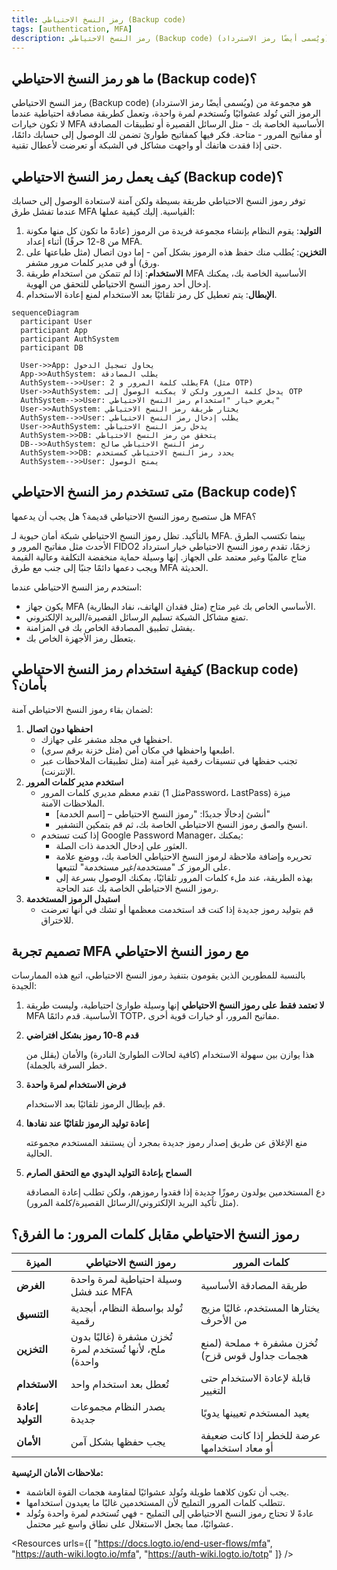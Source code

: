 ```yaml
---
title: رمز النسخ الاحتياطي (Backup code)
tags: [authentication, MFA]
description: رمز النسخ الاحتياطي (Backup code) (ويُسمى أيضًا رمز الاسترداد) هو مجموعة من الرموز التي تُولد عشوائيًا وتُستخدم لمرة واحدة، وتعمل كطريقة مصادقة احتياطية عندما لا تكون خيارات MFA الأساسية الخاصة بك - مثل الرسائل القصيرة أو تطبيقات المصادقة أو مفاتيح المرور - متاحة.
---
```


## ما هو رمز النسخ الاحتياطي (Backup code)؟

رمز النسخ الاحتياطي (Backup code) (ويُسمى أيضًا رمز الاسترداد) هو مجموعة من الرموز التي تُولد عشوائيًا وتُستخدم لمرة واحدة، وتعمل كطريقة مصادقة احتياطية عندما لا تكون خيارات MFA الأساسية الخاصة بك - مثل الرسائل القصيرة أو تطبيقات المصادقة أو مفاتيح المرور - متاحة. فكر فيها كمفاتيح طوارئ تضمن لك الوصول إلى حسابك دائمًا، حتى إذا فقدت هاتفك أو واجهت مشاكل في الشبكة أو تعرضت لأعطال تقنية.

## كيف يعمل رمز النسخ الاحتياطي (Backup code)؟

توفر رموز النسخ الاحتياطي طريقة بسيطة ولكن آمنة لاستعادة الوصول إلى حسابك عندما تفشل طرق MFA القياسية. إليك كيفية عملها:

1. **التوليد**: يقوم النظام بإنشاء مجموعة فريدة من الرموز (عادةً ما تكون كل منها مكونة من 8-12 حرفًا) أثناء إعداد MFA.
2. **التخزين**: يُطلب منك حفظ هذه الرموز بشكل آمن - إما دون اتصال (مثل طباعتها على ورق) أو في مدير كلمات مرور مشفر.
3. **الاستخدام**: إذا لم تتمكن من استخدام طريقة MFA الأساسية الخاصة بك، يمكنك إدخال أحد رموز النسخ الاحتياطي للتحقق من الهوية.
4. **الإبطال**: يتم تعطيل كل رمز تلقائيًا بعد الاستخدام لمنع إعادة الاستخدام.

```mermaid
sequenceDiagram
  participant User
  participant App
  participant AuthSystem
  participant DB

  User->>App: يحاول تسجيل الدخول
  App->>AuthSystem: يطلب المصادقة
  AuthSystem-->>User: يطلب كلمة المرور و 2FA (مثل OTP)
  User->>AuthSystem: يدخل كلمة المرور ولكن لا يمكنه الوصول إلى OTP
  AuthSystem-->>User: يعرض خيار "استخدام رمز النسخ الاحتياطي"
  User->>AuthSystem: يختار طريقة رمز النسخ الاحتياطي
  AuthSystem-->>User: يطلب إدخال رمز النسخ الاحتياطي
  User->>AuthSystem: يدخل رمز النسخ الاحتياطي
  AuthSystem->>DB: يتحقق من رمز النسخ الاحتياطي
  DB-->>AuthSystem: رمز النسخ الاحتياطي صالح
  AuthSystem->>DB: يحدد رمز النسخ الاحتياطي كمستخدم
  AuthSystem-->>User: يمنح الوصول
```

## متى تستخدم رمز النسخ الاحتياطي (Backup code)؟

هل ستصبح رموز النسخ الاحتياطي قديمة؟ هل يجب أن يدعمها MFA؟

بالتأكيد. تظل رموز النسخ الاحتياطي شبكة أمان حيوية لـ MFA. بينما تكتسب الطرق الأحدث مثل مفاتيح المرور و FIDO2 زخمًا، تقدم رموز النسخ الاحتياطي خيار استرداد متاح عالميًا وغير معتمد على الجهاز. إنها وسيلة حماية منخفضة التكلفة وعالية القيمة ويجب دعمها دائمًا جنبًا إلى جنب مع طرق MFA الحديثة.

استخدم رمز النسخ الاحتياطي عندما:

- يكون جهاز MFA الأساسي الخاص بك غير متاح (مثل فقدان الهاتف، نفاد البطارية).
- تمنع مشاكل الشبكة تسليم الرسائل القصيرة/البريد الإلكتروني.
- يفشل تطبيق المصادقة الخاص بك في المزامنة.
- يتعطل رمز الأجهزة الخاص بك.

## كيفية استخدام رمز النسخ الاحتياطي (Backup code) بأمان؟

لضمان بقاء رموز النسخ الاحتياطي آمنة:

1. **احفظها دون اتصال**
    - احفظها في مجلد مشفر على جهازك.
    - اطبعها واحفظها في مكان آمن (مثل خزنة برقم سري).
    - تجنب حفظها في تنسيقات رقمية غير آمنة (مثل تطبيقات الملاحظات عبر الإنترنت).
2. **استخدم مدير كلمات المرور**
    - تقدم معظم مديري كلمات المرور (مثل 1Password، LastPass) ميزة الملاحظات الآمنة.
        - أنشئ إدخالًا جديدًا: "رموز النسخ الاحتياطي – [اسم الخدمة]"
        - انسخ والصق رموز النسخ الاحتياطي الخاصة بك، ثم قم بتمكين التشفير.
    - إذا كنت تستخدم Google Password Manager، يمكنك:
        - العثور على إدخال الخدمة ذات الصلة.
        - تحريره وإضافة ملاحظة لرموز النسخ الاحتياطي الخاصة بك، ووضع علامة على الرموز كـ "مستخدمة/غير مستخدمة" لتتبعها.
        - بهذه الطريقة، عند ملء كلمات المرور تلقائيًا، يمكنك الوصول بسرعة إلى رموز النسخ الاحتياطي الخاصة بك عند الحاجة.
3. **استبدل الرموز المستخدمة**
    - قم بتوليد رموز جديدة إذا كنت قد استخدمت معظمها أو تشك في أنها تعرضت للاختراق.

## تصميم تجربة MFA مع رموز النسخ الاحتياطي

بالنسبة للمطورين الذين يقومون بتنفيذ رموز النسخ الاحتياطي، اتبع هذه الممارسات الجيدة:

1. **لا تعتمد فقط على رموز النسخ الاحتياطي**
إنها وسيلة طوارئ احتياطية، وليست طريقة MFA الأساسية. قدم دائمًا TOTP، مفاتيح المرور، أو خيارات قوية أخرى.
2. **قدم 8-10 رموز بشكل افتراضي**
    
    هذا يوازن بين سهولة الاستخدام (كافية لحالات الطوارئ النادرة) والأمان (يقلل من خطر السرقة بالجملة).
    
3. **فرض الاستخدام لمرة واحدة**
    
    قم بإبطال الرموز تلقائيًا بعد الاستخدام.
    
4. **إعادة توليد الرموز تلقائيًا عند نفادها**
    
    منع الإغلاق عن طريق إصدار رموز جديدة بمجرد أن يستنفد المستخدم مجموعته الحالية.
    
5. **السماح بإعادة التوليد اليدوي مع التحقق الصارم**
    
    دع المستخدمين يولدون رموزًا جديدة إذا فقدوا رموزهم، ولكن تطلب إعادة المصادقة (مثل تأكيد البريد الإلكتروني/الرسائل القصيرة/كلمة المرور).
    

## رموز النسخ الاحتياطي مقابل كلمات المرور: ما الفرق؟

| الميزة | رموز النسخ الاحتياطي | كلمات المرور |
| --- | --- | --- |
| **الغرض** | وسيلة احتياطية لمرة واحدة عند فشل MFA | طريقة المصادقة الأساسية |
| **التنسيق** | تُولد بواسطة النظام، أبجدية رقمية | يختارها المستخدم، غالبًا مزيج من الأحرف |
| **التخزين** | تُخزن مشفرة (غالبًا بدون ملح، لأنها تُستخدم لمرة واحدة) | تُخزن مشفرة + مملحة (لمنع هجمات جداول قوس قزح) |
| **الاستخدام** | تُعطل بعد استخدام واحد | قابلة لإعادة الاستخدام حتى التغيير |
| **إعادة التوليد** | يصدر النظام مجموعات جديدة | يعيد المستخدم تعيينها يدويًا |
| **الأمان** | يجب حفظها بشكل آمن | عرضة للخطر إذا كانت ضعيفة أو معاد استخدامها |

**ملاحظات الأمان الرئيسية:**

- يجب أن تكون كلاهما طويلة وتُولد عشوائيًا لمقاومة هجمات القوة الغاشمة.
- تتطلب كلمات المرور التمليح لأن المستخدمين غالبًا ما يعيدون استخدامها.
- عادةً لا تحتاج رموز النسخ الاحتياطي إلى التمليح - فهي تُستخدم لمرة واحدة وتُولد عشوائيًا، مما يجعل الاستغلال على نطاق واسع غير محتمل.

<Resources
  urls={[
    "https://docs.logto.io/end-user-flows/mfa",
    "https://auth-wiki.logto.io/mfa",
    "https://auth-wiki.logto.io/totp"
  ]}
/>